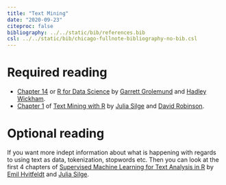 ```yaml
---
title: "Text Mining"
date: "2020-09-23"
citeproc: false
bibliography: ../../static/bib/references.bib
csl: ../../static/bib/chicago-fullnote-bibliography-no-bib.csl
---
```


# Required reading

- [Chapter 14](https://r4ds.had.co.nz/strings.html) or [R for Data Science](https://r4ds.had.co.nz/) by [Garrett Grolemund](https://twitter.com/StatGarrett) and [Hadley Wickham](https://twitter.com/hadleywickham).
- [Chapter 1](https://www.tidytextmining.com/tidytext.html) of [Text Mining with R](https://www.tidytextmining.com/) by [Julia Silge](https://twitter.com/juliasilge) and [David Robinson](https://twitter.com/drob).

# Optional reading

If you want more indept information about what is happening with regards to using text as data, tokenization, stopwords etc. Then you can look at the first 4 chapters of [Supervised Machine Learning for Text Analysis in R](https://smltar.com/) by [Emil Hvitfeldt](https://twitter.com/Emil_Hvitfeldt) and [Julia Silge](https://twitter.com/juliasilge).

